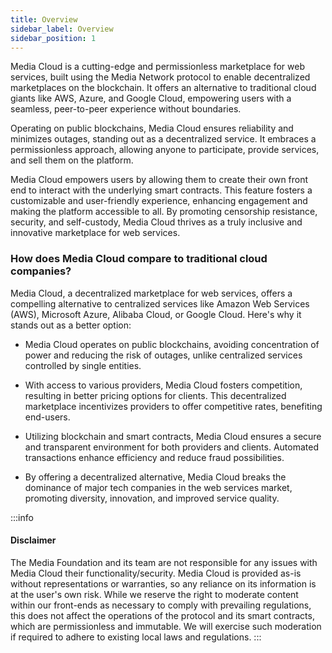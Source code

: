 ```yaml
---
title: Overview
sidebar_label: Overview
sidebar_position: 1
---
```


Media Cloud is a cutting-edge and permissionless marketplace for web services, built using the Media Network protocol to enable decentralized marketplaces on the blockchain. It offers an alternative to traditional cloud giants like AWS, Azure, and Google Cloud, empowering users with a seamless, peer-to-peer experience without boundaries.

Operating on public blockchains, Media Cloud ensures reliability and minimizes outages, standing out as a decentralized service. It embraces a permissionless approach, allowing anyone to participate, provide services, and sell them on the platform.

Media Cloud empowers users by allowing them to create their own front end to interact with the underlying smart contracts. This feature fosters a customizable and user-friendly experience, enhancing engagement and making the platform accessible to all. By promoting censorship resistance, security, and self-custody, Media Cloud thrives as a truly inclusive and innovative marketplace for web services.

### How does Media Cloud compare to traditional cloud companies?

Media Cloud, a decentralized marketplace for web services, offers a compelling alternative to centralized services like Amazon Web Services (AWS), Microsoft Azure, Alibaba Cloud, or Google Cloud. Here's why it stands out as a better option:

- Media Cloud operates on public blockchains, avoiding concentration of power and reducing the risk of outages, unlike centralized services controlled by single entities.

- With access to various providers, Media Cloud fosters competition, resulting in better pricing options for clients. This decentralized marketplace incentivizes providers to offer competitive rates, benefiting end-users.

- Utilizing blockchain and smart contracts, Media Cloud ensures a secure and transparent environment for both providers and clients. Automated transactions enhance efficiency and reduce fraud possibilities.

- By offering a decentralized alternative, Media Cloud breaks the dominance of major tech companies in the web services market, promoting diversity, innovation, and improved service quality.

:::info
#### Disclaimer
The Media Foundation and its team are not responsible for any issues with Media Cloud their functionality/security. Media Cloud is provided as-is without representations or warranties, so any reliance on its information is at the user's own risk. While we reserve the right to moderate content within our front-ends as necessary to comply with prevailing regulations, this does not affect the operations of the protocol and its smart contracts, which are permissionless and immutable. We will exercise such moderation if required to adhere to existing local laws and regulations.
:::